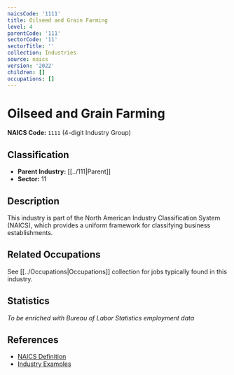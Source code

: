 ```yaml
---
naicsCode: '1111'
title: Oilseed and Grain Farming
level: 4
parentCode: '111'
sectorCode: '11'
sectorTitle: ''
collection: Industries
source: naics
version: '2022'
children: []
occupations: []
---
```

# Oilseed and Grain Farming

**NAICS Code:** `1111` (4-digit Industry Group)

## Classification

- **Parent Industry:** [[../111|Parent]]
- **Sector:** 11

## Description

This industry is part of the North American Industry Classification System (NAICS), which provides a uniform framework for classifying business establishments.

## Related Occupations

See [[../Occupations|Occupations]] collection for jobs typically found in this industry.

## Statistics

*To be enriched with Bureau of Labor Statistics employment data*

## References

- [NAICS Definition](https://www.census.gov/naics/)
- [Industry Examples](https://www.census.gov/naics/2022NAICS/)
